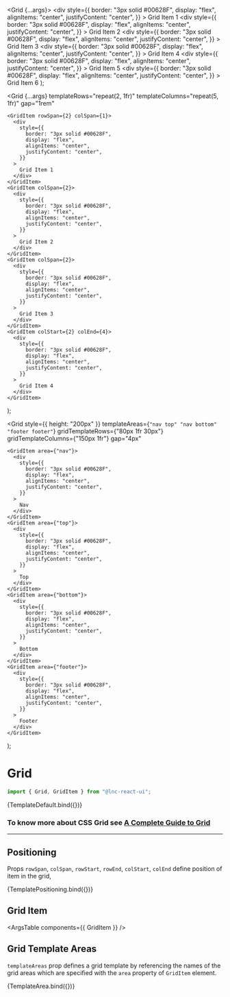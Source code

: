 
<Meta title="Layout/Grid" component={Grid} />

  <Grid {...args}>
    <GridItem>
      <div
        style={{
          border: "3px solid #00628F",
          display: "flex",
          alignItems: "center",
          justifyContent: "center",
        }}
      >
        Grid Item 1
      </div>
    </GridItem>
    <GridItem>
      <div
        style={{
          border: "3px solid #00628F",
          display: "flex",
          alignItems: "center",
          justifyContent: "center",
        }}
      >
        Grid Item 2
      </div>
    </GridItem>
    <GridItem>
      <div
        style={{
          border: "3px solid #00628F",
          display: "flex",
          alignItems: "center",
          justifyContent: "center",
        }}
      >
        Grid Item 3
      </div>
    </GridItem>
    <GridItem>
      <div
        style={{
          border: "3px solid #00628F",
          display: "flex",
          alignItems: "center",
          justifyContent: "center",
        }}
      >
        Grid Item 4
      </div>
    </GridItem>
    <GridItem>
      <div
        style={{
          border: "3px solid #00628F",
          display: "flex",
          alignItems: "center",
          justifyContent: "center",
        }}
      >
        Grid Item 5
      </div>
    </GridItem>
    <GridItem>
      <div
        style={{
          border: "3px solid #00628F",
          display: "flex",
          alignItems: "center",
          justifyContent: "center",
        }}
      >
        Grid Item 6
      </div>
    </GridItem>
  </Grid>
);

  <Grid
    {...args}
    templateRows="repeat(2, 1fr)"
    templateColumns="repeat(5, 1fr)"
    gap="1rem"
  >
    <GridItem rowSpan={2} colSpan={1}>
      <div
        style={{
          border: "3px solid #00628F",
          display: "flex",
          alignItems: "center",
          justifyContent: "center",
        }}
      >
        Grid Item 1
      </div>
    </GridItem>
    <GridItem colSpan={2}>
      <div
        style={{
          border: "3px solid #00628F",
          display: "flex",
          alignItems: "center",
          justifyContent: "center",
        }}
      >
        Grid Item 2
      </div>
    </GridItem>
    <GridItem colSpan={2}>
      <div
        style={{
          border: "3px solid #00628F",
          display: "flex",
          alignItems: "center",
          justifyContent: "center",
        }}
      >
        Grid Item 3
      </div>
    </GridItem>
    <GridItem colStart={2} colEnd={4}>
      <div
        style={{
          border: "3px solid #00628F",
          display: "flex",
          alignItems: "center",
          justifyContent: "center",
        }}
      >
        Grid Item 4
      </div>
    </GridItem>
  </Grid>
);

  <Grid
    style={{ height: "200px" }}
    templateAreas={`"nav top"
                  "nav bottom"
                  "footer footer"`}
    gridTemplateRows={"80px 1fr 30px"}
    gridTemplateColumns={"150px 1fr"}
    gap="4px"
  >
    <GridItem area={"nav"}>
      <div
        style={{
          border: "3px solid #00628F",
          display: "flex",
          alignItems: "center",
          justifyContent: "center",
        }}
      >
        Nav
      </div>
    </GridItem>
    <GridItem area={"top"}>
      <div
        style={{
          border: "3px solid #00628F",
          display: "flex",
          alignItems: "center",
          justifyContent: "center",
        }}
      >
        Top
      </div>
    </GridItem>
    <GridItem area={"bottom"}>
      <div
        style={{
          border: "3px solid #00628F",
          display: "flex",
          alignItems: "center",
          justifyContent: "center",
        }}
      >
        Bottom
      </div>
    </GridItem>
    <GridItem area={"footer"}>
      <div
        style={{
          border: "3px solid #00628F",
          display: "flex",
          alignItems: "center",
          justifyContent: "center",
        }}
      >
        Footer
      </div>
    </GridItem>
  </Grid>
);

# Grid

```jsx
import { Grid, GridItem } from "@lnc-react-ui";
```

<Canvas>
  <Story
    name="Default"
    args={{
      templateRows: "repeat(2, 1fr)",
      templateColumns: "repeat(3, 1fr)",
      gap: "1rem",
    }}
  >
    {TemplateDefault.bind({})}
  </Story>
</Canvas>

<ArgsTable story="Default" />

### To know more about CSS Grid see [A Complete Guide to Grid](https://css-tricks.com/snippets/css/complete-guide-grid/)

---

## Positioning

Props `rowSpan`, `colSpan`, `rowStart`, `rowEnd`, `colStart`, `colEnd` define position of item in the grid,

<Canvas withSource="open">
  <Story name="Positioning">{TemplatePositioning.bind({})}</Story>
</Canvas>

## Grid Item

<ArgsTable components={{ GridItem }} />

## Grid Template Areas

`templateAreas` prop defines a grid template by referencing the names of the grid areas which are specified with the `area` property of `GridItem` element.

<Canvas withSource="open">
  <Story name="Template Areas">{TemplateArea.bind({})}</Story>
</Canvas>
